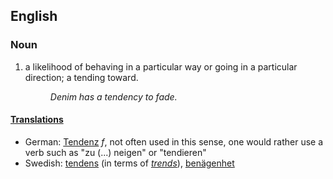 ==English==
===Noun===
#a likelihood of behaving in a particular way or going in a particular direction; a tending toward.
#:''Denim has a tendency to fade.''

====[[Translations]]====
*German: [[Tendenz]] ''f'', not often used in this sense, one would rather use a verb such as "zu (...) neigen" or "tendieren"
*Swedish: [[tendens]] (in terms of ''[[trends]]''), [[benägenhet]]